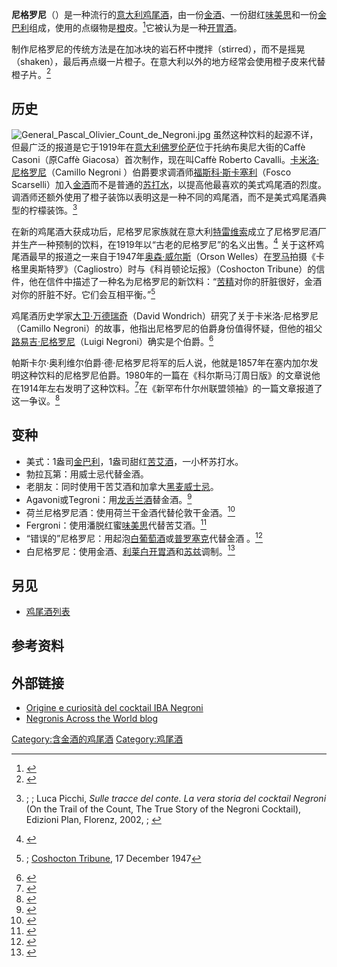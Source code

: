 {{Infobox cocktail 
| iba         = yes
| name        = 尼格罗尼
| sourcelink  = negr
| image       = Negroni served in Vancouver BC.jpg
| caption     = 一杯尼格罗尼
| type        = cocktail
| flaming     = not
| gin         = yes
| vermouth    = yes
| campari     = yes
| served      = 加冰
| garnish     = 切片 [[橙子|橙子]]
| drinkware   = 岩石杯
| ingredients = *3 厘升 [[金酒|金酒]]
*3 厘升 甜红[[味美思|味美思]]
*3 厘升 [[金巴利|金巴利]]
| prep        = 将所有成分加入有冰的岩石杯中，轻轻搅拌后上酒。
| timing      = 晚饭前
| notes       = 
| footnotes   = 
}}
'''尼格罗尼'''（{{lang-it|Negroni}}）是一种流行的[[意大利|意大利]][[鸡尾酒|鸡尾酒]]，由一份[[金酒|金酒]]、一份甜红[[味美思|味美思]]和一份[[金巴利|金巴利]]组成，使用的点缀物是[[橙|橙]]皮。<ref>{{citation |url=https://www.nytimes.com/recipes/1016357/negroni.html |title=Negroni |work=The New York Times |date=2014-05-21 |last=Schaap |first=Rosie |accessdate=2020-08-03 |archive-date=2014-05-27 |archive-url=https://web.archive.org/web/20140527224808/http://www.nytimes.com/recipes/1016357/negroni.html |dead-url=no }}</ref>它被认为是一种[[开胃酒|开胃酒]]。

制作尼格罗尼的传统方法是在加冰块的岩石杯中搅拌（stirred），而不是摇晃（shaken），最后再点缀一片橙子。在意大利以外的地方经常会使用橙子皮来代替橙子片。<ref>{{cite web |title=Negroni |url=https://celticliquor.co.nz/the-old-fashioned-15/ |website=celtic liquor }}{{Dead link}}</ref>

==历史==
[[File:General_Pascal_Olivier_Count_de_Negroni.jpg|thumb]]
虽然这种饮料的起源不详，但最广泛的报道是它于1919年在[[意大利|意大利]][[佛罗伦萨|佛罗伦萨]]位于托纳布奥尼大街的Caffè Casoni（原Caffè Giacosa）首次制作，现在叫Caffè Roberto Cavalli。[[卡米洛·尼格罗尼|卡米洛·尼格罗尼]]（Camillo Negroni ）伯爵要求调酒师[[福斯科·斯卡塞利|福斯科·斯卡塞利]]（Fosco Scarselli）加入[[金酒|金酒]]而不是普通的[[苏打水|苏打水]]，以提高他最喜欢的美式鸡尾酒的烈度。调酒师还额外使用了橙子装饰以表明这是一种不同的鸡尾酒，而不是美式鸡尾酒典型的柠檬装饰。<ref>{{cite news |title=SHAKEN AND STIRRED; Dressing Italian |last=Cecchini |first=Toby |date=2002-10-06 |newspaper=[[The_New_York_Times|The New York Times]] |page=913 |accessdate=2009-12-10 |url=https://query.nytimes.com/gst/fullpage.html?res=9C05E5DF173BF935A35753C1A9649C8B63 }}; {{cite news|title=Negroni history lesson ends in a glass|last=Regan|first=Gary|date=2009-03-29|newspaper=[[San_Francisco_Chronicle|San Francisco Chronicle]]|page=e-6|accessdate=2009-12-14|url=http://www.sfgate.com/cgi-bin/article.cgi?f=/c/a/2009/03/27/FD8R1696QJ.DTL&type=food|archive-date=2009-12-02|archive-url=https://web.archive.org/web/20091202070646/http://www.sfgate.com/cgi-bin/article.cgi?f=%2Fc%2Fa%2F2009%2F03%2F27%2FFD8R1696QJ.DTL&type=food|dead-url=no}}; Luca Picchi, ''Sulle tracce del conte. La vera storia del cocktail Negroni'' (On the Trail of the Count, The True Story of the Negroni Cocktail), Edizioni Plan, Florenz, 2002, {{ISBN|88-88719-16-4}}; {{cite book |title= How's Your Drink?: Cocktails, Culture, and the Art of Drinking Well |url= https://archive.org/details/howsyourdrinkcoc0000felt |last= Felten|first= Eric|year=2007 |publisher= [[Agate_Publishing|Agate Surrey]]|isbn=1-57284-089-7 |pages=[https://archive.org/details/howsyourdrinkcoc0000felt/page/207 207] |id=ANSXqicDb4IC&lpg=PT68&dq=negroni%20%20james%20bond&pg=PT69#v=onepage&q=negroni%20%20count&f=false }}</ref>

在新的鸡尾酒大获成功后，尼格罗尼家族就在意大利[[特雷维索|特雷维索]]成立了尼格罗尼酒厂并生产一种预制的饮料，在1919年以“古老的尼格罗尼”的名义出售。<ref name="mixerplanet">{{cite web |publisher=Mixer Planet|url=http://www.mixerplanet.com/campari-academy-storia-negroni_32571/|title= Campari Academy e la Storia del Negroni|date=2014-10-22|accessdate=2018-01-08|archive-url=https://web.archive.org/web/20160622045919/http://www.mixerplanet.com/campari-academy-storia-negroni_32571/ |archive-date=2016-06-22 }}</ref> 关于这杯鸡尾酒最早的报道之一来自于1947年[[奥森·威尔斯|奥森·威尔斯]]（Orson Welles）在[[罗马|罗马]]拍摄《卡格里奥斯特罗》（Cagliostro）时与《科肖顿论坛报》（Coshocton Tribune）的信件，他在信件中描述了一种名为尼格罗尼的新饮料：“[[苦精|苦精]]对你的肝脏很好，金酒对你的肝脏不好。它们会互相平衡。”<ref>{{cite web |url=http://dictionary.oed.com/cgi/entry/00322657?single=1&query_type=word&queryword=negroni&first=1&max_to_show=10|title= Oxford English Dictionary negroni |date=Dec 2009 |accessdate=2009-12-29|quote=The bitters are excellent for your liver, the gin is bad for you. They balance each other.}}; [[Coshocton_Tribune|Coshocton Tribune]], 17 December 1947</ref>

鸡尾酒历史学家[[大卫·万德瑞奇|大卫·万德瑞奇]]（David Wondrich）研究了关于卡米洛·尼格罗尼（Camillo Negroni）的故事，他指出尼格罗尼的伯爵身份值得怀疑，但他的祖父[[路易吉·尼格罗尼|路易吉·尼格罗尼]]（Luigi Negroni）确实是个伯爵。<ref>{{cite book|last1=Regan|first1=Gary|title=The Negroni: Drinking to La Dolce Vita, with Recipes & Lore|date=2015|publisher=Potter/TenSpeed/Harmony|isbn=1607747804|url=https://books.google.com/books?id=IZdoBAAAQBAJ&dq=count+camillo+negroni+wondrich&source=gbs_navlinks_s|accessdate=2017-06-28}}</ref>

帕斯卡尔·奥利维尔伯爵·德·尼格罗尼将军的后人说，他就是1857年在塞内加尔发明这种饮料的尼格罗尼伯爵。1980年的一篇在《科尔斯马汀周日版》的文章说他在1914年左右发明了这种饮料。<ref>{{cite web|url=http://captainnoelxaviernegroni.tumblr.com/|title=The newspaper article, "Corse Matin, 1980", Pascal|access-date=2014-06-22|archive-url=https://web.archive.org/web/20151208185024/http://captainnoelxaviernegroni.tumblr.com/|archive-date=2015-12-08}}</ref>在《新罕布什尔州联盟领袖》的一篇文章报道了这一争议。<ref>{{cite news|url=http://www.unionleader.com/article/20140619/LOCALVOICES08/140618850|title=Mark Hayward's City Matters|work=UnionLeader.com|accessdate=2020-08-03|archive-date=2018-09-22|archive-url=https://web.archive.org/web/20180922035537/http://www.unionleader.com/article/20140619/LOCALVOICES08/140618850|dead-url=no}}</ref>

==变种==
<!-- please only include variations that either have articles, or reliable sources -->
* 美式：1盎司[[金巴利|金巴利]]，1盎司甜红[[苦艾酒|苦艾酒]]，一小杯苏打水。
* 勃拉瓦第：用威士忌代替金酒。
* 老朋友：同时使用干苦艾酒和加拿大[[黑麦威士忌|黑麦威士忌]]。
* Agavoni或Tegroni：用[[龙舌兰酒|龙舌兰酒]]替金酒。<ref>{{cite news|last1=Englesh|first1=Camper|title=Negroni Cocktail. Der Playboy Unter Den Klassikern|trans-title=Negroni Cocktail. The Playboy Among The Classics|url=http://mixology.eu/klassik/negroni-der-playboy-unter-den-klassikern/2/|accessdate=2016-12-16|work=Mixology.eu|date=2012-01-01|language=|archive-url=https://web.archive.org/web/20180109183039/http://mixology.eu/klassik/negroni-der-playboy-unter-den-klassikern/2/|archive-date=2018-01-09}}</ref>
* 荷兰尼格罗尼酒：使用荷兰干金酒代替伦敦干金酒。<ref>{{cite web|url=http://liquor.com/recipes/dutch-negroni-2/#skyPYe1LeMhgCESa.97|title=Dutch Negroni|accessdate=2020-08-03|archive-date=2020-08-07|archive-url=https://web.archive.org/web/20200807174810/https://www.liquor.com/recipes/dutch-negroni-2/#skyPYe1LeMhgCESa.97|dead-url=no}}</ref>
* Fergroni：使用潘脱红蜜[[味美思|味美思]]代替苦艾酒。<ref>{{cite web|url=https://stjohnrestaurant.com/products/the-fergroni-aka-negroni-as-it-should-be|title=Fergroni|accessdate=2020-08-03|archive-date=2020-01-24|archive-url=https://web.archive.org/web/20200124174150/https://stjohnrestaurant.com/products/the-fergroni-aka-negroni-as-it-should-be|dead-url=no}}</ref>
* “错误的”尼格罗尼：用起泡[[白葡萄酒|白葡萄酒]]或[[普罗塞克|普罗塞克]]代替金酒 。<ref>{{cite web|url=http://www.campari.com/int/en/cocktails/list/negroni-sbagliato/|title=Campari Negroni sbagliato cocktail recipe|work=Campari|access-date=2014-09-19|archive-url=https://web.archive.org/web/20160915134204/http://www.campari.com/int/en/cocktails/list/negroni-sbagliato/|archive-date=2016-09-15}}</ref>
* 白尼格罗尼：使用金酒、[[利莱白开胃酒|利莱白开胃酒]]和[[苏兹|苏兹]]调制。<ref>{{cite news |last=Allan |first=M. Carrie |date=2017-07-07 |title=The White Negroni Has Become a New Classic |url=https://www.washingtonpost.com/lifestyle/food/some-negroni-spinoffs-have-spun-too-far-but-one-has-become-a-new-classic/2017/07/06/18d161c0-6258-11e7-8adc-fea80e32bf47_story.html |work=The Washington Post |location=Washington, D.C. |accessdate=2020-08-03 |archive-date=2018-12-02 |archive-url=https://web.archive.org/web/20181202011800/https://www.washingtonpost.com/lifestyle/food/some-negroni-spinoffs-have-spun-too-far-but-one-has-become-a-new-classic/2017/07/06/18d161c0-6258-11e7-8adc-fea80e32bf47_story.html |dead-url=no }}</ref>

==另见==
* [[鸡尾酒列表|鸡尾酒列表]]

==参考资料==
{{reflist|30em}}

==外部链接==
{{wikibooks|Bartending|Cocktails/Glossary#N|Negroni}}
{{commons category|Negroni}}
* [http://www.aibmproject.it/index.php?option=com_content&view=article&id=58:negroni&catid=12:cocktails-iba&Itemid=101 Origine e curiosità del cocktail IBA Negroni] {{Wayback|url=http://www.aibmproject.it/index.php?option=com_content&view=article&id=58:negroni&catid=12:cocktails-iba&Itemid=101 |date=20160304044046 }} 
* [http://negronis.wordpress.com Negronis Across the World blog] {{Wayback|url=http://negronis.wordpress.com/ |date=20181121002820 }}

{{国际调酒师协会官方鸡尾酒}}

[[Category:含金酒的鸡尾酒|Category:含金酒的鸡尾酒]]
[[Category:鸡尾酒|Category:鸡尾酒]]